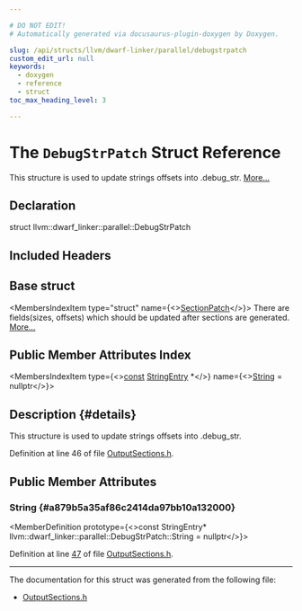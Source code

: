 ```yaml
---

# DO NOT EDIT!
# Automatically generated via docusaurus-plugin-doxygen by Doxygen.

slug: /api/structs/llvm/dwarf-linker/parallel/debugstrpatch
custom_edit_url: null
keywords:
  - doxygen
  - reference
  - struct
toc_max_heading_level: 3

---
```





# The `DebugStrPatch` Struct Reference

<DoxygenPage pluginConfig={pluginConfig}>

This structure is used to update strings offsets into .debug&#95;str. <a href="#details">More...</a>

## Declaration

<CodeBlock>struct llvm::dwarf_linker::parallel::DebugStrPatch</CodeBlock>

## Included Headers

<IncludesList>
<IncludesListItem
  filePath="DWARFLinker/Parallel/OutputSections.h"
  permalink="/docs/api/files/lib/lib/dwarflinker/lib/dwarflinker/parallel/outputsections-h"
  isLocal="true" />
</IncludesList>

## Base struct

<MembersIndex>

<MembersIndexItem
  type="struct"
  name={<><a href="/docs/api/structs/llvm/dwarf-linker/parallel/sectionpatch">SectionPatch</a></>}>
There are fields(sizes, offsets) which should be updated after sections are generated. <a href="/docs/api/structs/llvm/dwarf-linker/parallel/sectionpatch/#details">More...</a>
</MembersIndexItem>

</MembersIndex>

## Public Member Attributes Index

<MembersIndex>

<MembersIndexItem
  type={<><a href="/docs/api/files/lib/lib/target/lib/target/aarch64/aarch64promoteconstant-cpp/#a90f8350fecae261c25be85d38b451bff">const</a> <a href="/docs/api/namespaces/llvm/dwarf-linker/#a0b0094f2370abd91cc57b6d5476a599b">StringEntry</a> &#42;</>}
  name={<><a href="#a879b5a35af86c2414da97bb10a132000">String</a> = nullptr</>}>
</MembersIndexItem>

</MembersIndex>

## Description {#details}

This structure is used to update strings offsets into .debug&#95;str.

Definition at line 46 of file <a href="/docs/api/files/lib/lib/dwarflinker/lib/dwarflinker/parallel/outputsections-h">OutputSections.h</a>.

<SectionDefinition>

## Public Member Attributes

### String {#a879b5a35af86c2414da97bb10a132000}

<MemberDefinition
  prototype={<>const StringEntry&#42; llvm::dwarf&#95;linker::parallel::DebugStrPatch::String = nullptr</>}>

Definition at line <a href="/docs/api/files/lib/lib/dwarflinker/lib/dwarflinker/parallel/outputsections-h/#l00047">47</a> of file <a href="/docs/api/files/lib/lib/dwarflinker/lib/dwarflinker/parallel/outputsections-h">OutputSections.h</a>.
</MemberDefinition>

</SectionDefinition>

<hr/>

The documentation for this struct was generated from the following file:

<ul>
<li><a href="/docs/api/files/lib/lib/dwarflinker/lib/dwarflinker/parallel/outputsections-h">OutputSections.h</a></li>
</ul>

</DoxygenPage>
